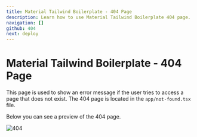 ```yaml
---
title: Material Tailwind Boilerplate - 404 Page
description: Learn how to use Material Tailwind Boilerplate 404 page.
navigation: []
github: 404
next: deploy
---
```


# Material Tailwind Boilerplate - 404 Page

This page is used to show an error message if the user tries to access a page that does not exist. The 404 page is located in the `app/not-found.tsx` file.

Below you can see a preview of the 404 page.

<Image src="/boilerplate/404-page.png" alt="404" width={1280} height={1280} className="border border-gray-200 w-full h-auto rounded-lg" />